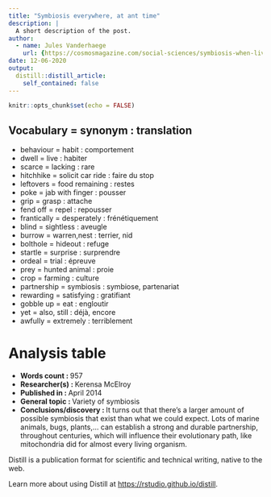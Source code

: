 ```yaml
---
title: "Symbiosis everywhere, at ant time"
description: |
  A short description of the post.
author:
  - name: Jules Vanderhaege
    url: {https://cosmosmagazine.com/social-sciences/symbiosis-when-living-together-win-win/}
date: 12-06-2020
output:
  distill::distill_article:
    self_contained: false
---
```


```r
knitr::opts_chunk$set(echo = FALSE)
```
Vocabulary = synonym : translation
-------------------------------------------------------
* behaviour = habit : comportement
* dwell = live : habiter
* scarce = lacking : rare
* hitchhike = solicit car ride : faire du stop
* leftovers = food remaining : restes
* poke = jab with finger : pousser
* grip = grasp : attache
* fend off = repel : repousser
* frantically = desperately : frénétiquement
* blind = sightless : aveugle
* burrow = warren,nest : terrier, nid
* bolthole = hideout : refuge
* startle = surprise : surprendre
* ordeal = trial : épreuve
* prey = hunted animal : proie
* crop = farming : culture
* partnership = symbiosis : symbiose, partenariat
* rewarding = satisfying : gratifiant
* gobble up = eat : engloutir
* yet = also, still : déjà, encore
* awfully = extremely : terriblement


# Analysis table         

* __Words count : __ 957
* __Researcher(s)  : __ Kerensa McElroy 
* __Published in  : __ April 2014
* __General topic : __ Variety of symbiosis 
* __Conclusions/discovery : __ It turns out that there's a larger amount of possible symbiosis that exist than what we could expect. Lots of marine animals, bugs, plants,... can establish a strong and durable partnership, throughout centuries, which will influence their evolutionary path, like mitochondria did for almost every living organism.


Distill is a publication format for scientific and technical writing, native to the web.

Learn more about using Distill at <https://rstudio.github.io/distill>.


